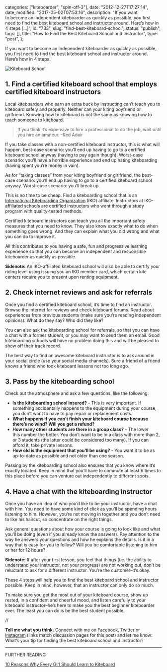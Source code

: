 
  categories: ["kiteboarder", "spin-off-3"],
  date: "2012-12-27T17:27:14",
  date_modified: "2017-05-02T07:53:16",
  description:
    "If you want to become an independent kiteboarder as quickly as possible, you first need to find the best kiteboard school and instructor around. Here’s how in 4 steps […]",
  id: "733",
  slug: "find-best-kiteboard-school",
  status: "publish",
  tags: [],
  title: "How to Find the Best Kiteboard School and Instructor",
  type: "post",
};


If you want to become an independent kiteboarder as quickly as possible, you first need to find the best kiteboard school and instructor around. Here’s how in 4 steps.

![Kiteboard School](/pages/tsop/posts/find-best-kiteboard-school/kiteboard-school-beach.jpg)

## 1. Find a certified kiteboard school that employs certified kiteboard instructors

Local kiteboarders who earn an extra buck by instructing can’t teach you to kiteboard safely and properly. Neither can your kiting boyfriend or girlfriend. Knowing how to kiteboard is not the same as knowing how to teach someone to kiteboard.

> If you think it’s expensive to hire a professional to do the job, wait until you hire an amateur. –Red Adair

If you take classes with a non-certified kiteboard instructor, this is what will happen, best-case scenario: you’ll end up having to go to a certified kiteboard school anyway (having to pay again though). Worst-case scenario: you’ll have a horrible experience and end up hating kiteboarding (having spent you’re money in vain).

As for “taking classes” from your kiting boyfriend or girlfriend, the best-case scenario: you’ll end up having to go to a certified kiteboard school anyway. Worst-case scenario: you’ll break up.

This is no time to be cheap. Find a kiteboarding school that is an [International Kiteboarding Organization](http://www.ikointl.com/) (IKO) affiliate. Instructors at IKO-affiliated schools are certified instructors who went through a study program with quality-tested methods.

Certified kiteboard instructors can teach you all the important safety measures that you need to know. They also know exactly what to do when something goes wrong. And they can explain what you did wrong and what you can do to improve it.

All this contributes to you having a safe, fun and progressive learning experience so that you can become an independent and responsible kiteboarder as quickly as possible.

**Sidenote:** An IKO-affiliated kiteboard school will also be able to certify your riding level using issuing you an IKO member card, which certain kite centers require you to present upon renting equipment.

## 2. Check internet reviews and ask for referrals

Once you find a certified kiteboard school, it’s time to find an instructor. Browse the internet for reviews and check kiteboard forums. Read about experiences from previous students (make sure you’re reading independent opinions). What do they say? Who did they like?

You can also ask the kiteboarding school for referrals, so that you can have a chat with a former student, or you may want to send them an email. Good kiteboarding schools will have no problem doing this and will be pleased to show off their track record.

The best way to find an awesome kiteboard instructor is to ask around in your social circle (use your social media channels). Sure a friend of a friend knows a friend who took kiteboard lessons not too long ago.

## 3. Pass by the kiteboarding school

Check out the atmosphere and ask a few questions, like the following:

- **Is the kiteboarding school insured?** - This is very important. If something accidentally happens to the equipment during your course, you don’t want to have to pay repair or replacement costs.
- **What happens if you can’t finish your kiteboard course because there’s no wind? Will you get a refund?**
- **How many other students are there in a group class?** - The lower this number the better. You don’t want to be in a class with more than 2, or 3 students (the latter could be considered too many). If you can afford it, take private lessons.
- **How old is the equipment that you’ll be using?** - You want it to be as up-to-date as possible and not older than one season.

Passing by the kiteboarding school also ensures that you know where it’s exactly located. Keep in mind that you’ll have to commute at least 6 times to this place before you can venture out independently to different spots.

## 4. Have a chat with the kiteboarding instructor

Once you have an idea of who you’d like to be your instructor, have a chat with him. You need to have some kind of click as you’ll be spending hours listening to him. However, you’re not moving in together and you don’t need to like his haircut, so concentrate on the right things.

Ask general questions about how your course is going to look like and what you’ll be doing (even if you already know the answers). Pay attention to the way he answers your questions and how he explains the details. Is it in a way that is easy for you to follow? Will you be comfortable listening to him or her for 12 hours?

**Sidenote:** If after your first lesson, you feel that things (i.e. the ability to understand your instructor, not your progress) are not working out, don’t be reluctant to ask for a different instructor. You’re the customer–it’s okay.

These 4 steps will help you to find the best kiteboard school and instructor possible. Keep in mind, however, that an instructor can only do so much.

To make sure you get the most out of your kiteboard course, show up rested, in a confident and cheerful mood, and listen carefully to your kiteboard instructor–he’s here to make you the best beginner kiteboarder ever. The least you can do is be the best student possible.

//

**Tell me what you think.** Connect with me on [Facebook](https://www.facebook.com/thespinoffproject/photos/pb.443190319046192.-2207520000.1412420250./814826495215904/?type=3&theater), [Twitter](https://twitter.com/mirhamasala/status/512561743076556800) or [Instagram](http://instagram.com/p/tunBS_EyBM/) (links match discussion pages for this post) and let me know: What’s your tip for finding the best kiteboard school and instructor?

---

FURTHER READING

[10 Reasons Why Every Girl Should Learn to Kiteboard](/tsop/posts/10-reasons-why-every-girl-should-learn-to-kiteboard/)
